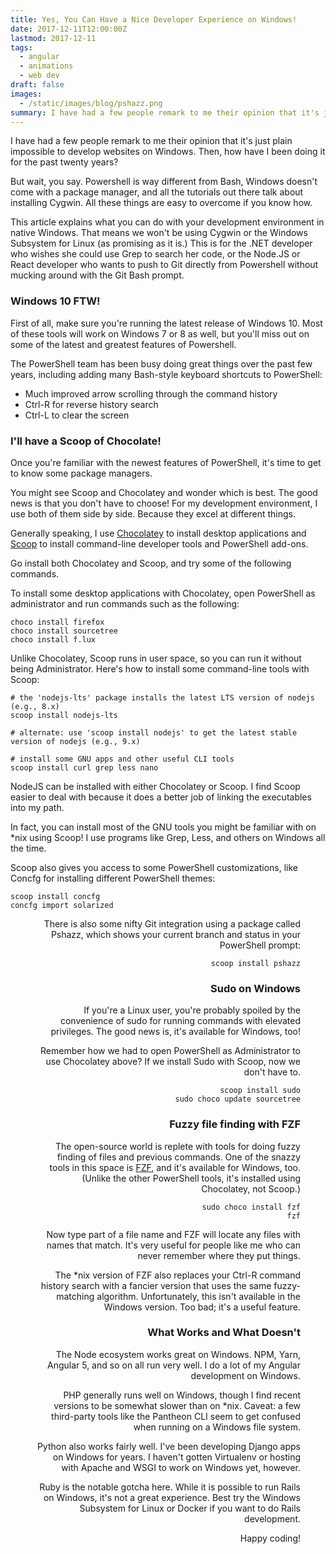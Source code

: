 ```yaml
---
title: Yes, You Can Have a Nice Developer Experience on Windows!
date: 2017-12-11T12:00:00Z
lastmod: 2017-12-11
tags:
  - angular
  - animations
  - web dev
draft: false
images:
  - /static/images/blog/pshazz.png
summary: I have had a few people remark to me their opinion that it's just plain impossible to develop websites on Windows. Then, how have I been doing it for the past ten years?
---
```


I have had a few people remark to me their opinion that it's just plain impossible to develop websites on Windows. Then, how have I been doing it for the past twenty years?

But wait, you say. Powershell is way different from Bash, Windows doesn't come with a package manager, and all the tutorials out there talk about installing Cygwin. All these things are easy to overcome if you know how.

This article explains what you can do with your development environment in native Windows. That means we won't be using Cygwin or the Windows Subsystem for Linux (as promising as it is.) This is for the .NET developer who wishes she could use Grep to search her code, or the Node.JS or React developer who wants to push to Git directly from Powershell without mucking around with the Git Bash prompt.

### Windows 10 FTW!

First of all, make sure you're running the latest release of Windows 10. Most of these tools will work on Windows 7 or 8 as well, but you'll miss out on some of the latest and greatest features of Powershell.

The PowerShell team has been busy doing great things over the past few years, including adding many Bash-style keyboard shortcuts to PowerShell:

* Much improved arrow scrolling through the command history
* Ctrl-R for reverse history search
* Ctrl-L to clear the screen

### I'll have a Scoop of Chocolate!

Once you're familiar with the newest features of PowerShell, it's time to get to know some package managers.

You might see Scoop and Chocolatey and wonder which is best. The good news is that you don't have to choose! For my development environment, I use both of them side by side. Because they excel at different things.

Generally speaking, I use [Chocolatey](https://chocolatey.org/) to install desktop applications and [Scoop](https://github.com/lukesampson/scoop) to install command-line developer tools and PowerShell add-ons.

Go install both Chocolatey and Scoop, and try some of the following commands.

To install some desktop applications with Chocolatey, open PowerShell as administrator and run commands such as the following:

```
choco install firefox
choco install sourcetree
choco install f.lux
```

Unlike Chocolatey, Scoop runs in user space, so you can run it without being Administrator. Here's how to install some command-line tools with Scoop:

```
# the 'nodejs-lts' package installs the latest LTS version of nodejs (e.g., 8.x)
scoop install nodejs-lts

# alternate: use 'scoop install nodejs' to get the latest stable version of nodejs (e.g., 9.x)

# install some GNU apps and other useful CLI tools
scoop install curl grep less nano
```

NodeJS can be installed with either Chocolatey or Scoop.  I find Scoop easier to deal with because it does a better job of linking the executables into my path.

In fact, you can install most of the GNU tools you might be familiar with on *nix using Scoop! I use programs like Grep, Less, and others on Windows all the time.

Scoop also gives you access to some PowerShell customizations, like Concfg for installing different PowerShell themes:

```
scoop install concfg
concfg import solarized
```

<Figure
  src="/static/images/blog/pshazz.png"
  align="right"
  alt="Screenshot of the Windows PowerShell using Pshazz to show Git branch in the command prompt"
  caption="PowerShell shows my Git branch and status after installing Pshazz"
/>

There is also some nifty Git integration using a package called Pshazz, which shows your current branch and status in your PowerShell prompt:

```
scoop install pshazz
```

### Sudo on Windows

If you're a Linux user, you're probably spoiled by the convenience of sudo for running commands with elevated privileges. The good news is, it's available for Windows, too!

Remember how we had to open PowerShell as Administrator to use Chocolatey above? If we install Sudo with Scoop, now we don't have to.

```
scoop install sudo
sudo choco update sourcetree
```

### Fuzzy file finding with FZF

The open-source world is replete with tools for doing fuzzy finding of files and previous commands. One of the snazzy tools in this space is [FZF](https://github.com/junegunn/fzf), and it's available for Windows, too. (Unlike the other PowerShell tools, it's installed using Chocolatey, not Scoop.)

```
sudo choco install fzf
fzf
```

Now type part of a file name and FZF will locate any files with names that match. It's very useful for people like me who can never remember where they put things.

The *nix version of FZF also replaces your Ctrl-R command history search with a fancier version that uses the same fuzzy-matching algorithm. Unfortunately, this isn't available in the Windows version. Too bad; it's a useful feature.

### What Works and What Doesn't

The Node ecosystem works great on Windows. NPM, Yarn, Angular 5, and so on all run very well. I do a lot of my Angular development on Windows.

PHP generally runs well on Windows, though I find recent versions to be somewhat slower than on *nix. Caveat: a few third-party tools like the Pantheon CLI seem to get confused when running on a Windows file system.

Python also works fairly well. I've been developing Django apps on Windows for years. I haven't gotten Virtualenv or hosting with Apache and WSGI to work on Windows yet, however.

Ruby is the notable gotcha here. While it is possible to run Rails on Windows, it's not a great experience. Best try the Windows Subsystem for Linux or Docker if you want to do Rails development.

Happy coding!
